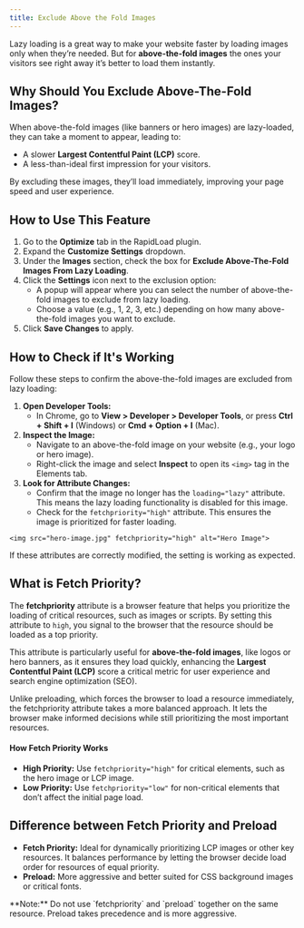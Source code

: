 ```yaml
---
title: Exclude Above the Fold Images
--- 
```



Lazy loading is a great way to make your website faster by loading images only when they’re needed. But for **above-the-fold images** the ones your visitors see right away it’s better to load them instantly.

## Why Should You Exclude Above-The-Fold Images?

When above-the-fold images (like banners or hero images) are lazy-loaded, they can take a moment to appear, leading to:

*   A slower **Largest Contentful Paint (LCP)** score.
*   A less-than-ideal first impression for your visitors.

By excluding these images, they’ll load immediately, improving your page speed and user experience.

## How to Use This Feature

1. Go to the **Optimize** tab in the RapidLoad plugin.
2. Expand the **Customize Settings** dropdown.
3. Under the **Images** section, check the box for **Exclude Above-The-Fold Images From Lazy Loading**.
4. Click the **Settings** icon next to the exclusion option:
    *   A popup will appear where you can select the number of above-the-fold images to exclude from lazy loading.
    *   Choose a value (e.g., 1, 2, 3, etc.) depending on how many above-the-fold images you want to exclude.
5. Click **Save Changes** to apply.

## How to Check if It's Working

Follow these steps to confirm the above-the-fold images are excluded from lazy loading:

1. **Open Developer Tools:**
    *   In Chrome, go to **View > Developer > Developer Tools**, or press **Ctrl + Shift + I** (Windows) or **Cmd + Option + I** (Mac).
2. **Inspect the Image:**
    *   Navigate to an above-the-fold image on your website (e.g., your logo or hero image).
    *   Right-click the image and select **Inspect** to open its `<img>` tag in the Elements tab.
3. **Look for Attribute Changes:**
    *   Confirm that the image no longer has the `loading="lazy"` attribute. This means the lazy loading functionality is disabled for this image.
    *   Check for the `fetchpriority="high"` attribute. This ensures the image is prioritized for faster loading.

```plain
<img src="hero-image.jpg" fetchpriority="high" alt="Hero Image">
```

If these attributes are correctly modified, the setting is working as expected.

## What is Fetch Priority?

The **fetchpriority** attribute is a browser feature that helps you prioritize the loading of critical resources, such as images or scripts. By setting this attribute to `high`, you signal to the browser that the resource should be loaded as a top priority.

This attribute is particularly useful for **above-the-fold images**, like logos or hero banners, as it ensures they load quickly, enhancing the **Largest Contentful Paint (LCP)** score a critical metric for user experience and search engine optimization (SEO).

Unlike preloading, which forces the browser to load a resource immediately, the fetchpriority attribute takes a more balanced approach. It lets the browser make informed decisions while still prioritizing the most important resources.

#### How Fetch Priority Works

*   **High Priority:** Use `fetchpriority="high"` for critical elements, such as the hero image or LCP image.
*   **Low Priority:** Use `fetchpriority="low"` for non-critical elements that don’t affect the initial page load.

## Difference between Fetch Priority and Preload

*   **Fetch Priority:** Ideal for dynamically prioritizing LCP images or other key resources. It balances performance by letting the browser decide load order for resources of equal priority.
*   **Preload:** More aggressive and better suited for CSS background images or critical fonts.

<Callout type="error" emoji="️📌">
**Note:** Do not use `fetchpriority` and `preload` together on the same resource. Preload takes precedence and is more aggressive.
</Callout>